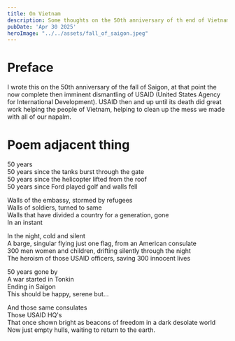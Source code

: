 ```yaml
---
title: On Vietnam
description: Some thoughts on the 50th anniversary of th end of Vietnam
pubDate: 'Apr 30 2025'
heroImage: "../../assets/fall_of_saigon.jpeg"
---
```


# Preface
I wrote this on the 50th anniversary of the fall of Saigon, at that point the now complete then imminent dismantling of USAID (United States Agency for International Development). USAID then and up until its death did great work helping the people of Vietnam, helping to clean up the mess we made with all of our napalm.

# Poem adjacent thing
50 years  
50 years since the tanks burst through the gate   
50 years since the helicopter lifted from the roof  
50 years since Ford played golf and walls fell  

Walls of the embassy, stormed by refugees  
Walls of soldiers, turned to same  
Walls that have divided a country for a generation, gone  
In an instant  

In the night, cold and silent  
A barge, singular flying just one flag, from an American consulate  
300 men women and children, drifting silently through the night  
The heroism of those USAID officers, saving 300 innocent lives  

50 years gone by  
A war started in Tonkin  
Ending in Saigon  
This should be happy, serene but… 

And those same consulates  
Those USAID HQ's  
That once shown bright as beacons of freedom in a dark desolate world  
Now just empty hulls, waiting to return to the earth.  


